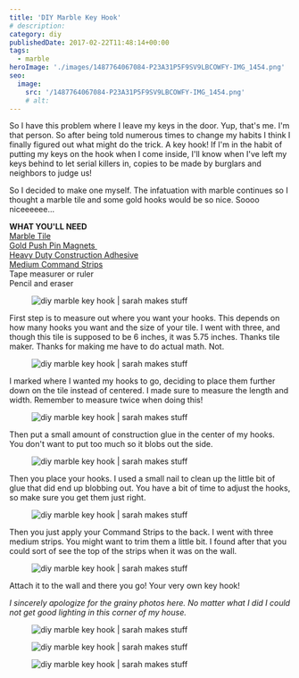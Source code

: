 ```yaml
---
title: 'DIY Marble Key Hook'
# description:
category: diy
publishedDate: 2017-02-22T11:48:14+00:00
tags:
  - marble
heroImage: './images/1487764067084-P23A31P5F9SV9LBCOWFY-IMG_1454.png'
seo:
  image:
    src: '/1487764067084-P23A31P5F9SV9LBCOWFY-IMG_1454.png'
    # alt:
---
```



<div class="sqs-html-content">
	<p>
		So I have this problem where I leave my keys in the door. Yup, that's me.
		I'm that person. So after being told numerous times to change my habits I
		think I finally figured out what might do the trick. A key hook! If I'm in
		the habit of putting my keys on the hook when I come inside, I'll know when
		I've left my keys behind to let serial killers in, copies to be made by
		burglars and neighbors to judge us!
	</p>
	<p>
		So I decided to make one myself. The infatuation with marble continues so I
		thought a marble tile and some gold hooks would be so nice. Soooo
		niceeeeee...
	</p>
	<p>
		<strong>WHAT YOU'LL NEED</strong>
		<br />
		<a
			target="_blank"
			href="https://www.amazon.com/gp/product/B00YJAIR20/ref=oh_aui_detailpage_o09_s00?ie=UTF8&amp;psc=1"
		>
			Marble Tile
		</a>
		<br />
		<a
			target="_blank"
			href="https://www.amazon.com/gp/product/B01576N1PW/ref=oh_aui_detailpage_o01_s00?ie=UTF8&amp;psc=1"
		>
			Gold Push Pin Magnets
		</a>
		 <br />
		<a
			target="_blank"
			href="https://www.amazon.com/gp/product/B01B7ATWIM/ref=oh_aui_detailpage_o07_s00?ie=UTF8&amp;psc=1"
		>
			Heavy Duty Construction Adhesive
		</a>
		<br />
		<a href="https://www.amazon.com/gp/product/B00LW1APOC/ref=oh_aui_detailpage_o07_s00?ie=UTF8&amp;psc=1">
			Medium Command Strips
		</a>
		<br />
		Tape measurer or ruler
		<br />
		Pencil and eraser
	</p>
</div>
<div
	class="image-block-outer-wrapper layout-caption-hidden design-layout-inline"
	data-test="image-block-inline-outer-wrapper"
>
	<figure class="sqs-block-image-figure intrinsic">
		<div
			class="image-block-wrapper"
			data-animation-role="image"
			data-animation-override=""
		>
			<div class="sqs-image-shape-container-element has-aspect-ratio">
				<Image
					src={ContentImage1}
					alt="diy marble key hook | sarah makes stuff"
				></Image>
			</div>
		</div>
	</figure>
</div>
<div class="sqs-html-content">
	<p>
		First step is to measure out where you want your hooks. This depends on how
		many hooks you want and the size of your tile. I went with three, and though
		this tile is supposed to be 6 inches, it was 5.75 inches. Thanks tile maker.
		Thanks for making me have to do actual math. Not.
	</p>
</div>
<div
	class="image-block-outer-wrapper layout-caption-below design-layout-inline"
	data-test="image-block-inline-outer-wrapper"
>
	<figure class="sqs-block-image-figure intrinsic">
		<div
			class="image-block-wrapper"
			data-animation-role="image"
			data-animation-override=""
		>
			<div class="sqs-image-shape-container-element has-aspect-ratio">
				<Image
					src={ContentImage2}
					alt="diy marble key hook | sarah makes stuff"
				></Image>
			</div>
		</div>
	</figure>
</div>
<div class="sqs-html-content">
	<p>
		I marked where I wanted my hooks to go, deciding to place them further down
		on the tile instead of centered. I made sure to measure the length and
		width. Remember to measure twice when doing this!
	</p>
</div>
<div
	class="image-block-outer-wrapper layout-caption-hidden design-layout-inline"
	data-test="image-block-inline-outer-wrapper"
>
	<figure class="sqs-block-image-figure intrinsic">
		<div
			class="image-block-wrapper"
			data-animation-role="image"
			data-animation-override=""
		>
			<div class="sqs-image-shape-container-element has-aspect-ratio">
				<Image
					src={ContentImage3}
					alt="diy marble key hook | sarah makes stuff"
				></Image>
			</div>
		</div>
	</figure>
</div>
<div class="sqs-html-content">
	<p>
		Then put a small amount of construction glue in the center of my hooks. You
		don't want to put too much so it blobs out the side.
	</p>
</div>
<div
	class="image-block-outer-wrapper layout-caption-hidden design-layout-inline"
	data-test="image-block-inline-outer-wrapper"
>
	<figure class="sqs-block-image-figure intrinsic">
		<div
			class="image-block-wrapper"
			data-animation-role="image"
			data-animation-override=""
		>
			<div class="sqs-image-shape-container-element has-aspect-ratio">
				<Image
					src={ContentImage4}
					alt="diy marble key hook | sarah makes stuff"
				></Image>
			</div>
		</div>
	</figure>
</div>
<div class="sqs-html-content">
	<p>
		Then you place your hooks. I used a small nail to clean up the little bit of
		glue that did end up blobbing out. You have a bit of time to adjust the
		hooks, so make sure you get them just right. 
	</p>
</div>
<div
	class="image-block-outer-wrapper layout-caption-hidden design-layout-inline"
	data-test="image-block-inline-outer-wrapper"
>
	<figure class="sqs-block-image-figure intrinsic">
		<div
			class="image-block-wrapper"
			data-animation-role="image"
			data-animation-override=""
		>
			<div class="sqs-image-shape-container-element has-aspect-ratio">
				<Image
					src={ContentImage5}
					alt="diy marble key hook | sarah makes stuff"
				></Image>
			</div>
		</div>
	</figure>
</div>
<div class="sqs-html-content">
	<p>
		Then you just apply your Command Strips to the back. I went with three
		medium strips. You might want to trim them a little bit. I found after that
		you could sort of see the top of the strips when it was on the wall.
	</p>
</div>
<div
	class="image-block-outer-wrapper layout-caption-hidden design-layout-inline"
	data-test="image-block-inline-outer-wrapper"
>
	<figure class="sqs-block-image-figure intrinsic">
		<div
			class="image-block-wrapper"
			data-animation-role="image"
			data-animation-override=""
		>
			<div class="sqs-image-shape-container-element has-aspect-ratio">
				<Image
					src={ContentImage6}
					alt="diy marble key hook | sarah makes stuff"
				></Image>
			</div>
		</div>
	</figure>
</div>
<div class="sqs-html-content">
	<p>Attach it to the wall and there you go! Your very own key hook!</p>
	<p>
		<em>
			I sincerely apologize for the grainy photos here. No matter what I did I
			could not get good lighting in this corner of my house.
		</em>
	</p>
</div>
<div
	class="image-block-outer-wrapper layout-caption-hidden design-layout-inline"
	data-test="image-block-inline-outer-wrapper"
>
	<figure class="sqs-block-image-figure intrinsic">
		<div
			class="image-block-wrapper"
			data-animation-role="image"
			data-animation-override=""
		>
			<div class="sqs-image-shape-container-element has-aspect-ratio">
				<Image
					src={ContentImage7}
					alt="diy marble key hook | sarah makes stuff"
				></Image>
			</div>
		</div>
	</figure>
</div>
<div
	class="image-block-outer-wrapper layout-caption-hidden design-layout-inline"
	data-test="image-block-inline-outer-wrapper"
>
	<figure class="sqs-block-image-figure intrinsic">
		<div
			class="image-block-wrapper"
			data-animation-role="image"
			data-animation-override=""
		>
			<div class="sqs-image-shape-container-element has-aspect-ratio">
				<Image
					src={ContentImage8}
					alt="diy marble key hook | sarah makes stuff"
				></Image>
			</div>
		</div>
	</figure>
</div>
<div
	class="image-block-outer-wrapper layout-caption-hidden design-layout-inline"
	data-test="image-block-inline-outer-wrapper"
>
	<figure class="sqs-block-image-figure intrinsic">
		<div
			class="image-block-wrapper"
			data-animation-role="image"
			data-animation-override=""
		>
			<div class="sqs-image-shape-container-element has-aspect-ratio">
				<Image
					src={ContentImage9}
					alt="diy marble key hook | sarah makes stuff"
				></Image>
			</div>
		</div>
	</figure>
</div>

